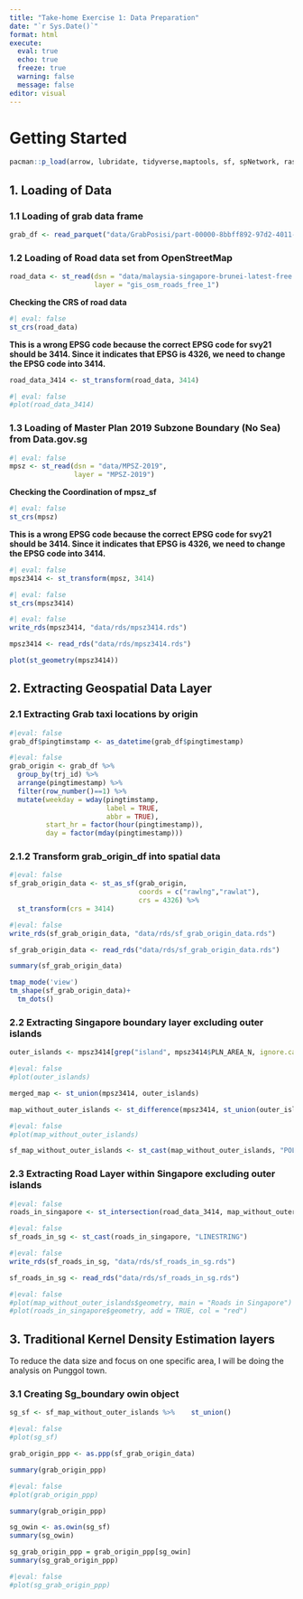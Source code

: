 ```yaml
---
title: "Take-home Exercise 1: Data Preparation"
date: "`r Sys.Date()`" 
format: html
execute:
  eval: true
  echo: true
  freeze: true
  warning: false
  message: false
editor: visual
---
```


# Getting Started

```r
pacman::p_load(arrow, lubridate, tidyverse,maptools, sf, spNetwork, raster, spatstat, tmap)
```

## 1. Loading of Data

### 1.1 Loading of grab data frame

```r

grab_df <- read_parquet("data/GrabPosisi/part-00000-8bbff892-97d2-4011-9961-703e38972569.c000.snappy.parquet")

```

### 1.2 Loading of Road data set from OpenStreetMap

```r

road_data <- st_read(dsn = "data/malaysia-singapore-brunei-latest-free.shp", 
                     layer = "gis_osm_roads_free_1")
```

**Checking the CRS of road data**

```r
#| eval: false
st_crs(road_data)
```

**This is a wrong EPSG code because the correct EPSG code for svy21 should be 3414. Since it indicates that EPSG is 4326, we need to change the EPSG code into 3414.**

```r

road_data_3414 <- st_transform(road_data, 3414)
```

```r
#| eval: false
#plot(road_data_3414)
```

### 1.3 Loading of Master Plan 2019 Subzone Boundary (No Sea) from Data.gov.sg

```r
#| eval: false
mpsz <- st_read(dsn = "data/MPSZ-2019", 
                layer = "MPSZ-2019")
```

**Checking the Coordination of mpsz_sf**

```r
#| eval: false
st_crs(mpsz)
```

**This is a wrong EPSG code because the correct EPSG code for svy21 should be 3414. Since it indicates that EPSG is 4326, we need to change the EPSG code into 3414.**

```r
#| eval: false
mpsz3414 <- st_transform(mpsz, 3414)
```

```r
#| eval: false
st_crs(mpsz3414)
```

```r
#| eval: false
write_rds(mpsz3414, "data/rds/mpsz3414.rds")
```

```r
mpsz3414 <- read_rds("data/rds/mpsz3414.rds")
```

```r
plot(st_geometry(mpsz3414))
```


## 2. Extracting Geospatial Data Layer

### 2.1 Extracting Grab taxi locations by origin

```r
#|eval: false
grab_df$pingtimstamp <- as_datetime(grab_df$pingtimestamp)
```

```r
#|eval: false
grab_origin <- grab_df %>% 
  group_by(trj_id) %>%
  arrange(pingtimestamp) %>%
  filter(row_number()==1) %>%
  mutate(weekday = wday(pingtimstamp,
                        label = TRUE,
                        abbr = TRUE),
         start_hr = factor(hour(pingtimestamp)),
         day = factor(mday(pingtimestamp)))
```

### 2.1.2 Transform grab_origin_df into spatial data

```r
#|eval: false
sf_grab_origin_data <- st_as_sf(grab_origin, 
                                coords = c("rawlng","rawlat"), 
                                crs = 4326) %>% 
  st_transform(crs = 3414)
```

```r
#|eval: false
write_rds(sf_grab_origin_data, "data/rds/sf_grab_origin_data.rds")
```

```r
sf_grab_origin_data <- read_rds("data/rds/sf_grab_origin_data.rds")
```

```r
summary(sf_grab_origin_data)
```

```r
tmap_mode('view')
tm_shape(sf_grab_origin_data)+
  tm_dots()
```

### 2.2 Extracting Singapore boundary layer excluding outer islands

```r
outer_islands <- mpsz3414[grep("island", mpsz3414$PLN_AREA_N, ignore.case = TRUE), ] #print(outer_islands) 
```

```r
#|eval: false 
#plot(outer_islands)
```

```r
merged_map <- st_union(mpsz3414, outer_islands)
```

```r
map_without_outer_islands <- st_difference(mpsz3414, st_union(outer_islands))
```

```r
#|eval: false 
#plot(map_without_outer_islands)
```

```r
sf_map_without_outer_islands <- st_cast(map_without_outer_islands, "POLYGON")
```

### 2.3 Extracting Road Layer within Singapore excluding outer islands

```r
#|eval: false
roads_in_singapore <- st_intersection(road_data_3414, map_without_outer_islands)
```

```r
#|eval: false
sf_roads_in_sg <- st_cast(roads_in_singapore, "LINESTRING")
```

```r
#|eval: false
write_rds(sf_roads_in_sg, "data/rds/sf_roads_in_sg.rds")
```

```r
sf_roads_in_sg <- read_rds("data/rds/sf_roads_in_sg.rds")
```

```r
#|eval: false
#plot(map_without_outer_islands$geometry, main = "Roads in Singapore")
#plot(roads_in_singapore$geometry, add = TRUE, col = "red")
```

## 3. Traditional Kernel Density Estimation layers

To reduce the data size and focus on one specific area, I will be doing the analysis on Punggol town.

### 3.1 Creating Sg_boundary owin object

```r
sg_sf <- sf_map_without_outer_islands %>%    st_union()
```

```r
#|eval: false 
#plot(sg_sf)
```

```r
grab_origin_ppp <- as.ppp(sf_grab_origin_data)
```

```r
summary(grab_origin_ppp)
```

```r
#|eval: false 
#plot(grab_origin_ppp)
```

```r
summary(grab_origin_ppp)
```

```r
sg_owin <- as.owin(sg_sf)  
summary(sg_owin)
```

```r
sg_grab_origin_ppp = grab_origin_ppp[sg_owin] 
summary(sg_grab_origin_ppp)
```

```r
#|eval: false 
#plot(sg_grab_origin_ppp)
```